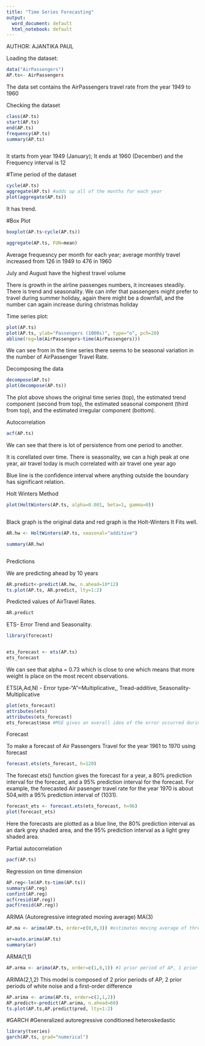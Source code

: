 ---
title: "Time Series Forecasting"
output:
  word_document: default
  html_notebook: default
---

AUTHOR: AJANTIKA PAUL

Loading the dataset:


```{r}

data("AirPassengers")
AP.ts<- AirPassengers
```


The data set contains the AirPassengers travel rate from the year 1949 to 1960

Checking the dataset
```{r}

class(AP.ts)
start(AP.ts) 
end(AP.ts) 
frequency(AP.ts) 
summary(AP.ts)



```

It starts from year 1949 (January); It ends at 1960 (December) and the Frequency interval is 12



#Time period of the dataset

```{r}
cycle(AP.ts) 
aggregate(AP.ts) #adds up all of the months for each year
plot(aggregate(AP.ts))

```

It has trend.

#Box Plot
```{r}
boxplot(AP.ts~cycle(AP.ts))

```

```{r}
aggregate(AP.ts, FUN=mean)

```
Average frequesncy per month for each year;  average monthly travel increased from 126 in 1949 to 476 in 1960


July and August have the highest travel volume

There is growth in the airline passenges numbers, it increases steadily.
There is trend and seasonality.
We can infer that passengers might prefer to travel during summer holiday, again there might be a downfall, and the number can again increase during christmas holiday

Time series plot:



```{r}
plot(AP.ts)
plot(AP.ts, ylab="Passengers (1000s)", type="o", pch=20)
abline(reg=lm(AirPassengers~time(AirPassengers)))

```


We can see from in the time series there seems to be seasonal variation in the number of AirPassenger Travel Rate.



Decomposing the data 


```{r}
decompose(AP.ts)
plot(decompose(AP.ts))
```

The plot above shows the original time series (top), the estimated trend component (second from top), the estimated seasonal component (third from top), and the estimated irregular component (bottom). 


Autocorrelation

```{r}
acf(AP.ts)

```

We can see that there is lot of persistence from one period to another.

It is corellated over time.
There is seasonality, we can a high peak at one year, air travel today is much correlated with air travel one year ago

Blue line is the confidence interval where anything outside the boundary has significant relation.



Holt Winters Method

```{r}
plot(HoltWinters(AP.ts, alpha=0.001, beta=1, gamma=0))



```

Black graph is the original data and red graph is the Holt-Winters
It Fits well.




```{r}
AR.hw <- HoltWinters(AP.ts, seasonal="additive")

summary(AR.hw)



```



Predictions

We are predicting ahead by 10 years

```{r}
AR.predict<-predict(AR.hw, n.ahead=10*12)
ts.plot(AP.ts, AR.predict, lty=1:2)
```


Predicted values of  AirTravel Rates.


```{r}
AR.predict
```




ETS- Error Trend and Seasonality.



```{r}

library(forecast)


ets_forecast <- ets(AP.ts)
ets_forecast

```

We can see that alpha = 0.73 which is close to one which means that more weight is place on the most recent observations. 

ETS(A,Ad,N) - Error type-"A"=Multiplicative,, Tread-additive, Seasonality- Multiplicative

```{r}
plot(ets_forecast)
attributes(ets)
attributes(ets_forecast)
ets_forecast$mse #MSE gives an overall idea of the error occurred during forecasting. 


```



Forecast

To make a forecast of Air Passengers Travel for the year 1961 to 1970 using forecast



```{r}
forecast.ets(ets_forecast, h=120)

```


The forecast ets() function gives  the forecast for a year, a 80% prediction interval for the forecast, and a 95% prediction interval for the forecast. For example, the forecasted Air pasenger travel rate for the year 1970 is about 504,with a 95% prediction interval of (1031).



```{r}
forecast_ets <- forecast.ets(ets_forecast, h=96)
plot(forecast_ets)
```


Here the forecasts are plotted as a blue line, the 80% prediction interval as an dark grey shaded area, and the 95% prediction interval as a light grey shaded area.


Partial autocorrelation
```{r}
pacf(AP.ts)


```



Regression on time dimension


```{r}

AP.reg<-lm(AP.ts~time(AP.ts))
summary(AP.reg)
confint(AP.reg)
acf(resid(AP.reg))
pacf(resid(AP.reg))
```



ARIMA (Autoregressive integrated moving average)
MA(3)


```{r}
AP.ma <- arima(AP.ts, order=c(0,0,3)) #estimates moving average of three time periods of "white noise"

```




```{r}
ar=auto.arima(AP.ts)
summary(ar)
```

ARMA(1,1)

```{r}
AP.arma <- arima(AP.ts, order=c(1,0,1)) #1 prior period of AP, 1 prior period of white noise

```

ARIMA(2,1,2)
This model is composed of 2 prior periods of AP, 2 prior periods of white noise and a first-order difference

```{r}
AP.arima <- arima(AP.ts, order=c(2,1,2)) 
AP.predict<-predict(AP.arima, n.ahead=60)
ts.plot(AP.ts,AP.predict$pred, lty=1:2)


```


#GARCH
#Generalized autoregressive conditioned heteroskedastic


```{r}
library(tseries)
garch(AP.ts, grad="numerical")

```



